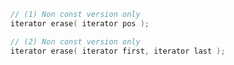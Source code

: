 ```cpp
// (1) Non const version only
iterator erase( iterator pos );

// (2) Non const version only
iterator erase( iterator first, iterator last );
```